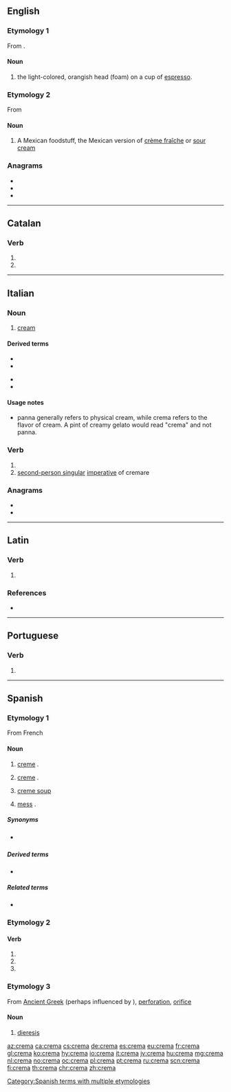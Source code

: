 {{also|Crema|cremá|créma|cremà}}
==English==

===Etymology 1===
From {{etyl|it|en}}.

====Noun====
{{en-noun|?}}

# the light-colored, orangish head (foam) on a cup of [[espresso]].

===Etymology 2===
From {{etyl|es|en}}

====Noun====
{{en-noun|-}}
# A Mexican foodstuff, the Mexican version of [[crème fraîche]] or [[sour cream]]

===Anagrams===
* {{l|en|crame}}
* {{l|en|cream}}
* {{l|en|macer}}

----

==Catalan==

===Verb===
{{head|ca|verb form}}

# {{ca-verb form of|p=3|n=sg|t=pres|m=ind|cremar}}
# {{ca-verb form of|p=2|n=sg|m=impr|cremar}}

----

==Italian==

===Noun===
{{it-noun|f}}

# [[cream]]

====Derived terms====
{{der-top}}
* {{l|it|crema solare}}
* {{l|it|cremino}}
{{der-mid}}
* {{l|it|cremoso}}
* {{l|it|scremare}}
{{der-bottom}}

====Usage notes====
* panna generally refers to physical cream, while crema refers to the flavor of cream. A pint of creamy gelato would read "crema" and not panna.

===Verb===
{{head|it|verb form}}

# {{inflection of|cremare||3|s|pres|lang=it}}
# [[second-person singular]] [[imperative]] of cremare

===Anagrams===
* {{l|it|carme}}
* {{l|it|marce}}

----

==Latin==

===Verb===
{{la-verb-form|cremā}}

# {{inflection of|cremō||2|s|pres|actv|impr|lang=la}}

===References===
* {{R:du Cange}}

----

==Portuguese==

===Verb===
{{pt-verb-form}}

# {{pt-verb-form-of|cremar}}

----

==Spanish==

===Etymology 1===
From French {{m|fr|crème}}

====Noun====
{{es-noun|f}}

# [[creme]] {{gloss|cosmetic product}}.
# {{lb|es|Latin America}} [[creme]] {{gloss|dairy product}}.
# [[creme soup]]
# {{lb|es|Latin America|colloquial}} [[mess]] {{gloss|disorder}}.

=====Synonyms=====
* {{sense|dairy product}} {{l|es|nata}} {{qualifier|Spain}}

=====Derived terms=====
* {{l|es|crema cortada|g=f}}

=====Related terms=====
* {{l|es|cremoso}}

===Etymology 2===

====Verb====
{{es-verb-form}}

# {{es-verb form of|ending=ar|mood=imperative|sense=affirmative|pers=2|formal=no|number=singular|cremar}}
# {{es-verb form of|ending=ar|mood=indicative|tense=present|pers=2|formal=yes|number=singular|cremar}}
# {{es-verb form of|ending=ar|mood=indicative|tense=present|pers=3|number=singular|cremar}}

===Etymology 3===
From [[Ancient Greek]] {{m|grc|τρῆμα}} (perhaps influenced by {{m|es|crema}}), [[perforation]], [[orifice]]

====Noun====
{{es-noun|f}}

# {{lb|es|rare}} [[dieresis]]

[[Category:Spanish terms with multiple etymologies]]

[[az:crema]]
[[ca:crema]]
[[cs:crema]]
[[de:crema]]
[[es:crema]]
[[eu:crema]]
[[fr:crema]]
[[gl:crema]]
[[ko:crema]]
[[hy:crema]]
[[io:crema]]
[[it:crema]]
[[jv:crema]]
[[hu:crema]]
[[mg:crema]]
[[nl:crema]]
[[no:crema]]
[[oc:crema]]
[[pl:crema]]
[[pt:crema]]
[[ru:crema]]
[[scn:crema]]
[[fi:crema]]
[[th:crema]]
[[chr:crema]]
[[zh:crema]]